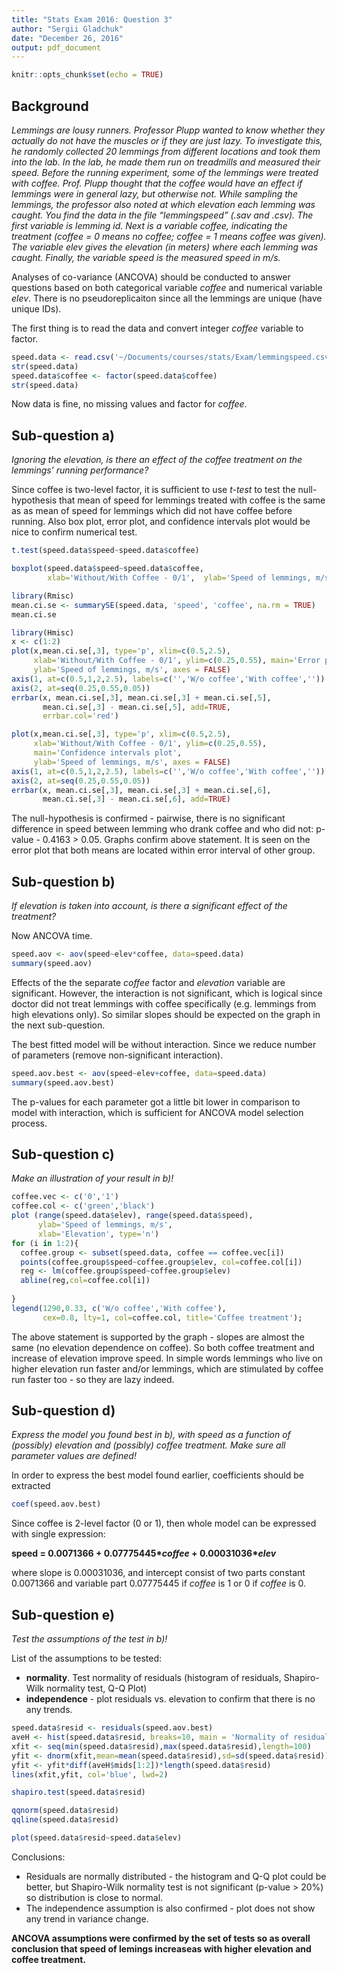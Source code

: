 ```yaml
---
title: "Stats Exam 2016: Question 3"
author: "Sergii Gladchuk"
date: "December 26, 2016"
output: pdf_document
---
```


```r
knitr::opts_chunk$set(echo = TRUE)
```

## Background

*Lemmings are lousy runners. Professor Plupp wanted to know whether they actually do not have the muscles or if they are just lazy. To investigate this, he randomly collected 20 lemmings from different locations and took them into the lab. In the lab, he made them run on treadmills and measured their speed. Before the running experiment, some of the lemmings were treated with coffee. Prof. Plupp thought that the coffee would have an effect if lemmings were in general lazy, but otherwise not.*
*While sampling the lemmings, the professor also noted at which elevation each lemming was caught. You find the data in the file “lemmingspeed” (.sav and .csv). The first variable is lemming id. Next is a variable coffee, indicating the treatment (coffee = 0 means no coffee; coffee = 1 means coffee was given). The variable elev gives the elevation (in meters) where each lemming was caught. Finally, the variable speed is the measured speed in m/s.*

Analyses of co-variance (ANCOVA) should be conducted to answer questions based on both categorical variable *coffee* and numerical variable *elev*. There is no pseudoreplicaiton since all the lemmings are unique (have unique IDs).

The first thing is to read the data and convert integer *coffee* variable to factor.

```r
speed.data <- read.csv('~/Documents/courses/stats/Exam/lemmingspeed.csv', sep=';')
str(speed.data)
speed.data$coffee <- factor(speed.data$coffee)
str(speed.data)
```
Now data is fine, no missing values and factor for *coffee*.

## Sub-question a)

*Ignoring the elevation, is there an effect of the coffee treatment on the lemmings’ running performance?*

Since coffee is two-level factor, it is sufficient to use *t-test* to test the null-hypothesis that mean of speed for lemmings treated with coffee is the same as as mean of speed for lemmings which did not have coffee before running.
Also box plot, error plot, and confidence intervals plot would be nice to confirm numerical test.
```r
t.test(speed.data$speed~speed.data$coffee)

boxplot(speed.data$speed~speed.data$coffee, 
        xlab='Without/With Coffee - 0/1',  ylab='Speed of lemmings, m/s')

library(Rmisc)
mean.ci.se <- summarySE(speed.data, 'speed', 'coffee', na.rm = TRUE)
mean.ci.se

library(Hmisc)
x <- c(1:2)
plot(x,mean.ci.se[,3], type='p', xlim=c(0.5,2.5),
     xlab='Without/With Coffee - 0/1', ylim=c(0.25,0.55), main='Error plot', 
     ylab='Speed of lemmings, m/s', axes = FALSE)
axis(1, at=c(0.5,1,2,2.5), labels=c('','W/o coffee','With coffee',''))
axis(2, at=seq(0.25,0.55,0.05))
errbar(x, mean.ci.se[,3], mean.ci.se[,3] + mean.ci.se[,5], 
       mean.ci.se[,3] - mean.ci.se[,5], add=TRUE, 
       errbar.col='red')

plot(x,mean.ci.se[,3], type='p', xlim=c(0.5,2.5),
     xlab='Without/With Coffee - 0/1', ylim=c(0.25,0.55),
     main='Confidence intervals plot', 
     ylab='Speed of lemmings, m/s', axes = FALSE)
axis(1, at=c(0.5,1,2,2.5), labels=c('','W/o coffee','With coffee',''))
axis(2, at=seq(0.25,0.55,0.05))
errbar(x, mean.ci.se[,3], mean.ci.se[,3] + mean.ci.se[,6], 
       mean.ci.se[,3] - mean.ci.se[,6], add=TRUE)

```
The null-hypothesis is confirmed - pairwise, there is no significant difference in speed between lemming who drank coffee and who did not: p-value - 0.4163 > 0.05.
Graphs confirm above statement. It is seen on the error plot that both means are located within error interval of other group.

## Sub-question b)

*If elevation is taken into account, is there a significant effect of the treatment?*

Now ANCOVA time.

```r
speed.aov <- aov(speed~elev*coffee, data=speed.data)
summary(speed.aov)


```

Effects of the the separate *coffee* factor and *elevation* variable are significant. However, the interaction is not significant, which is logical since doctor did not treat lemmings with coffee specifically (e.g. lemmings from high elevations only). So similar slopes should be expected on the graph in the next sub-question.

The best fitted model will be without interaction. Since we reduce number of parameters (remove non-significant interaction).

```r
speed.aov.best <- aov(speed~elev+coffee, data=speed.data)
summary(speed.aov.best)
```

The p-values for each parameter got a little bit lower in comparison to model with interaction, which is sufficient for ANCOVA model selection process.

## Sub-question c)

*Make an illustration of your result in b)!*

```r
coffee.vec <- c('0','1')
coffee.col <- c('green','black')
plot (range(speed.data$elev), range(speed.data$speed),
      ylab='Speed of lemmings, m/s',
      xlab='Elevation', type='n')
for (i in 1:2){
  coffee.group <- subset(speed.data, coffee == coffee.vec[i])
  points(coffee.group$speed~coffee.group$elev, col=coffee.col[i])
  reg <- lm(coffee.group$speed~coffee.group$elev)
  abline(reg,col=coffee.col[i])
  
}
legend(1290,0.33, c('W/o coffee','With coffee'), 
       cex=0.8, lty=1, col=coffee.col, title='Coffee treatment');

```

The above statement is supported by the graph - slopes are almost the same (no elevation dependence on coffee). So both coffee treatment and increase of elevation improve speed. In simple words lemmings who live on higher elevation run faster and/or lemmings, which are stimulated by coffee run faster too - so they are lazy indeed.

## Sub-question d)

*Express the model you found best in b), with speed as a function of (possibly) elevation and (possibly) coffee treatment. Make sure all parameter values are defined!*

In order to express the best model found earlier, coefficients should be extracted
```r
coef(speed.aov.best)

```
Since coffee is 2-level factor (0 or 1), then whole model can be expressed with single expression:

__speed = 0.0071366 + 0.07775445\*_coffee_ + 0.00031036\*_elev___

where slope is 0.00031036, and intercept consist of two parts constant 0.0071366 and variable part 0.07775445 if *coffee* is 1 or 0 if *coffee* is 0.

## Sub-question e)

*Test the assumptions of the test in b)!*

List of the assumptions to be tested:

* __normality__. Test normality of residuals (histogram of residuals, Shapiro-Wilk normality test, Q-Q Plot)
* __independence__ - plot residuals vs. elevation to confirm that there is no any trends.

```r
speed.data$resid <- residuals(speed.aov.best)
aveH <- hist(speed.data$resid, breaks=10, main = 'Normality of residuals')
xfit <- seq(min(speed.data$resid),max(speed.data$resid),length=100)
yfit <- dnorm(xfit,mean=mean(speed.data$resid),sd=sd(speed.data$resid))
yfit <- yfit*diff(aveH$mids[1:2])*length(speed.data$resid)
lines(xfit,yfit, col='blue', lwd=2)

shapiro.test(speed.data$resid)

qqnorm(speed.data$resid)
qqline(speed.data$resid)

plot(speed.data$resid~speed.data$elev)
```
Conclusions:

* Residuals are normally distributed - the histogram and Q-Q plot could be better, but Shapiro-Wilk normality test is not significant (p-value > 20%) so distribution is close to normal.
* The independence assumption is also confirmed - plot does not show any trend in variance change.

**ANCOVA assumptions were confirmed by the set of tests so as overall conclusion that speed of lemings increaseas with higher elevation and coffee treatment.**